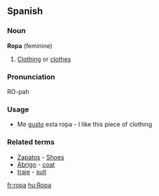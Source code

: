 ==Spanish==
===Noun===

'''Ropa''' (feminine)

#[[Clothing]] or [[clothes]]

===Pronunciation===

RO-pah

===Usage===

*Me [[gustar|gusto]] esta ropa - I like this piece of clothing

===Related terms===

*[[zapato|Zapatos]] - [[Shoes]]
*[[Abrigo]] - [[coat]]
*[[traje]] - [[suit]]

[[fr:ropa]]
[[hu:Ropa]]